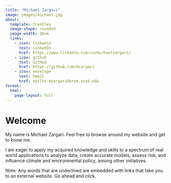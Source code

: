 ```yaml
---
title: "Michael Zargari"
image: images/michael.jpg
about: 
  template: trestles
  image-shape: rounded
  image-width: 16em
  links:
    - icon: linkedin 
      text: LinkedIn
      href: https://www.linkedin.com/in/michaelzargari/
    - icon: github 
      text: GitHub
      href: https://github.com/mzargari
    - icon: envelope 
      text: Email
      href: mailto:mzargari@bren.ucsb.edu
format:
  html:
    page-layout: full
---
```


::: {#hero-heading}
# Welcome

My name is Michael Zargari. Feel free to browse around my website and get to know me.

I am eager to apply my acquired knowledge and skills to a spectrum of real world applications to analyze data, create accurate models, assess risk, and influence climate and environmental policy, among other initiatives.

Note: Any words that are underlined are embedded with links that take you to an external website. Go ahead and click.
:::
